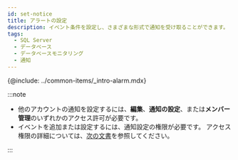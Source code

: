 ```yaml
---
id: set-notice
title: アラートの設定
description: イベント条件を設定し、さまざまな形式で通知を受け取ることができます。
tags:
  - SQL Server
  - データベース
  - データベースモニタリング
  - 通知
---
```


{@include: ../common-items/_intro-alarm.mdx}

:::note

-   他のアカウントの通知を設定するには、**編集**、**通知の設定**、または**メンバー管理**のいずれかのアクセス許可が必要です。
-   イベントを追加または設定するには、通知設定の権限が必要です。 アクセス権限の詳細については、[次の文書](../project/project-structure)を参照してください。

:::
